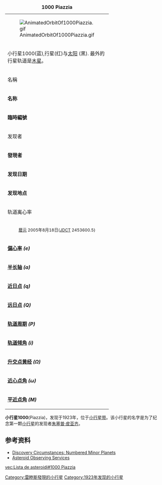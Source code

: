 {| align="right" width="280" style="margin: 0em 0em 0em 1em; border-color: #999999; border-style: solid; border-width: 1px;"
|+ '''1000 Piazzia'''
|-
| colspan = 2 | 
[[File:AnimatedOrbitOf1000Piazzia.gif|center]]
|-
|colspan = 2| 小行星1000(蓝),行星(红)与[[太阳|太阳]] (黑).  最外的行星轨道是[[木星|木星]]。
|-
! bgcolor="#ffffcc" colspan="2" | 名稱
|-
| '''名称'''
| 皮亞齊
|-
| '''臨時編號'''
| 1923 NZ
|-
! bgcolor="#ffffcc" colspan="2" | 发现者
|-
| width="140" | '''發現者'''
| [[卡爾·雷恩繆斯|卡爾·雷恩繆斯]]
|-
| '''发现日期'''
| 1923年8月12日, 
|-
| '''发现地点'''
| [[Heidelberg|Heidelberg]]
|-
! bgcolor="#ffffcc" colspan="2" | 轨道离心率
|-
| colspan="2" align="center" | <small>[[曆元|曆元]] 2005年8月18日([[Julian_day|JDCT]] 2453600.5)</small>
|-
| '''[[偏心率|偏心率]] ''(e)'''''
| 0.255
|-
| '''[[半长轴|半长轴]] ''(a)'''''
| 3.177 [[天文單位|AU]]
|-
| '''[[近日点|近日点]] ''(q)'''''
| 2.368 AU
|-
| '''[[远日点|远日点]] ''(Q)'''''
| 3.986 AU
|-
| '''[[轨道周期|轨道周期]] ''(P)'''''
| 5.662 [[Julian_year_(astronomy)|a]]
|-
| '''[[轨道倾角|轨道倾角]] ''(i)'''''
| 20.550°
|-
| '''[[升交点黄经|升交点黄经]] ''(Ω)'''''
| 323.833°
|-
| '''[[近心点角|近心点角]] ''(ω)'''''
| 281.432°
|-
| '''[[平近点角|平近点角]] ''(M)'''''
| 195.294°
|}
'''小行星1000'''(Piazzia)，发现于1923年，位于[[小行星带|小行星带]]。该小行星的名字是为了纪念第一颗[[小行星|小行星]]的发现者[[朱塞普·皮亚齐|朱塞普·皮亚齐]]。

== 参考资料 ==
* [http://cfa-www.harvard.edu/iau/lists/NumberedMPs.txt Discovery Circumstances: Numbered Minor Planets] {{Wayback|url=http://cfa-www.harvard.edu/iau/lists/NumberedMPs.txt |date=20080517010638 }}
* [http://asteroid.lowell.edu/ Asteroid Observing Services] {{WebCite|url=https://www.webcitation.org/5PkiiAQmw?url=http://asteroid.lowell.edu/ |date=20070621025746 |dateformat=iso }}


{{Minor_Planet_Number|(999)[[小行星999|小行星999]]|(1001)[[小行星1001|小行星1001]]}}

[[Category:雷睦斯發現的小行星|Category:雷睦斯發現的小行星]]
[[Category:1923年发现的小行星|Category:1923年发现的小行星]]

[[vec:Lista_de_asteroidi#1000_Piazzia|vec:Lista de asteroidi#1000 Piazzia]]